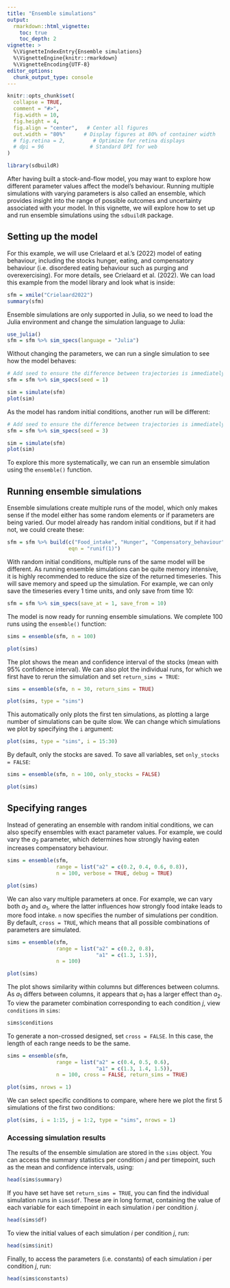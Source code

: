 ```yaml
---
title: "Ensemble simulations"
output: 
  rmarkdown::html_vignette:
    toc: true
    toc_depth: 2
vignette: >
  %\VignetteIndexEntry{Ensemble simulations}
  %\VignetteEngine{knitr::rmarkdown}
  %\VignetteEncoding{UTF-8}
editor_options: 
  chunk_output_type: console
---
```


```r
knitr::opts_chunk$set(
  collapse = TRUE,
  comment = "#>",
  fig.width = 10,          
  fig.height = 4,       
  fig.align = "center",   # Center all figures
  out.width = "80%"      # Display figures at 80% of container width
  # fig.retina = 2,         # Optimize for retina displays
  # dpi = 96               # Standard DPI for web
)
```

```r
library(sdbuildR)
```

After having built a stock-and-flow model, you may want to explore how different parameter values affect the model's behaviour. Running multiple simulations with varying parameters is also called an ensemble, which provides insight into the range of possible outcomes and uncertainty associated with your model. In this vignette, we will explore how to set up and run ensemble simulations using the `sdbuildR` package. 

## Setting up the model

For this example, we will use Crielaard et al.'s (2022) model of eating behaviour, including the stocks hunger, eating, and compensatory behaviour (i.e. disordered eating behaviour such as purging and overexercising). For more details, see Crielaard et al. (2022). We can load this example from the model library and look what is inside:

```r
sfm = xmile("Crielaard2022")
summary(sfm)
```

Ensemble simulations are only supported in Julia, so we need to load the Julia environment and change the simulation language to Julia:

```r
use_julia()
sfm = sfm %>% sim_specs(language = "Julia")
```

Without changing the parameters, we can run a single simulation to see how the model behaves:

```r
# Add seed to ensure the difference between trajectories is immediately visible
sfm = sfm %>% sim_specs(seed = 1)
```

```r
sim = simulate(sfm)
plot(sim)
```

As the model has random initial conditions, another run will be different:

```r
# Add seed to ensure the difference between trajectories is immediately visible
sfm = sfm %>% sim_specs(seed = 3)
```

```r
sim = simulate(sfm)
plot(sim)
```

To explore this more systematically, we can run an ensemble simulation using the `ensemble()` function. 

## Running ensemble simulations

Ensemble simulations create multiple runs of the model, which only makes sense if the model either has some random elements or if parameters are being varied. Our model already has random initial conditions, but if it had not, we could create these:

```r
sfm = sfm %>% build(c("Food_intake", "Hunger", "Compensatory_behaviour"),
                    eqn = "runif(1)")
```

With random initial conditions, multiple runs of the same model will be different. As running ensemble simulations can be quite memory intensive, it is highly recommended to reduce the size of the returned timeseries. This will save memory and speed up the simulation. For example, we can only save the timeseries every 1 time units, and only save from time 10:

```r
sfm = sfm %>% sim_specs(save_at = 1, save_from = 10)
```

The model is now ready for running ensemble simulations. We complete 100 runs using the `ensemble()` function:

```r
sims = ensemble(sfm, n = 100)
```

```r
plot(sims)
```

The plot shows the mean and confidence interval of the stocks (mean with 95% confidence interval). We can also plot the individual runs, for which we first have to rerun the simulation and set `return_sims = TRUE`:

```r
sims = ensemble(sfm, n = 30, return_sims = TRUE)
```


```r
plot(sims, type = "sims")
```

This automatically only plots the first ten simulations, as plotting a large number of simulations can be quite slow. We can change which simulations we plot by specifying the `i` argument:


```r
plot(sims, type = "sims", i = 15:30)
```

By default, only the stocks are saved. To save all variables, set `only_stocks = FALSE`:

```r
sims = ensemble(sfm, n = 100, only_stocks = FALSE)
```

```r
plot(sims)
```

## Specifying ranges

Instead of generating an ensemble with random initial conditions, we can also specify ensembles with exact parameter values. For example, we could vary the $a_2$ parameter, which determines how strongly having eaten increases compensatory behaviour.

```r
sims = ensemble(sfm, 
                range = list("a2" = c(0.2, 0.4, 0.6, 0.8)), 
                n = 100, verbose = TRUE, debug = TRUE)
```


```r
plot(sims)
```

We can also vary multiple parameters at once. For example, we can vary both $a_2$ and $a_1$, where the latter influences how strongly food intake leads to more food intake. `n` now specifies the number of simulations per condition. By default, `cross = TRUE`, which means that all possible combinations of parameters are simulated.

```r
sims = ensemble(sfm, 
                range = list("a2" = c(0.2, 0.8),
                             "a1" = c(1.3, 1.5)), 
                n = 100)
```

```r
plot(sims)
```

The plot shows similarity within columns but differences between columns. As $a_1$ differs between columns, it appears that $a_1$ has a larger effect than $a_2$. To view the parameter combination corresponding to each condition $j$, view `conditions` in `sims`: 

```r
sims$conditions
```

To generate a non-crossed designed, set `cross = FALSE`. In this case, the length of each range needs to be the same.

```r
sims = ensemble(sfm, 
                range = list("a2" = c(0.4, 0.5, 0.6),
                             "a1" = c(1.3, 1.4, 1.5)), 
                n = 100, cross = FALSE, return_sims = TRUE)
```

```r
plot(sims, nrows = 1)
```

We can select specific conditions to compare, where here we plot the first 5 simulations of the first two conditions:

```r
plot(sims, i = 1:15, j = 1:2, type = "sims", nrows = 1)
```

### Accessing simulation results

The results of the ensemble simulation are stored in the `sims` object. You can access the summary statistics per condition $j$ and per timepoint, such as the mean and confidence intervals, using:

```r
head(sims$summary)
```

If you have set have set `return_sims = TRUE`, you can find the individual simulation runs in `sims$df`. These are in long format, containing the value of each variable for each timepoint in each simulation $i$ per condition $j$. 

```r
head(sims$df)
```

To view the initial values of each simulation $i$ per condition $j$, run:

```r
head(sims$init)
```

Finally, to access the parameters (i.e. constants) of each simulation $i$ per condition $j$, run:

```r
head(sims$constants)
```
